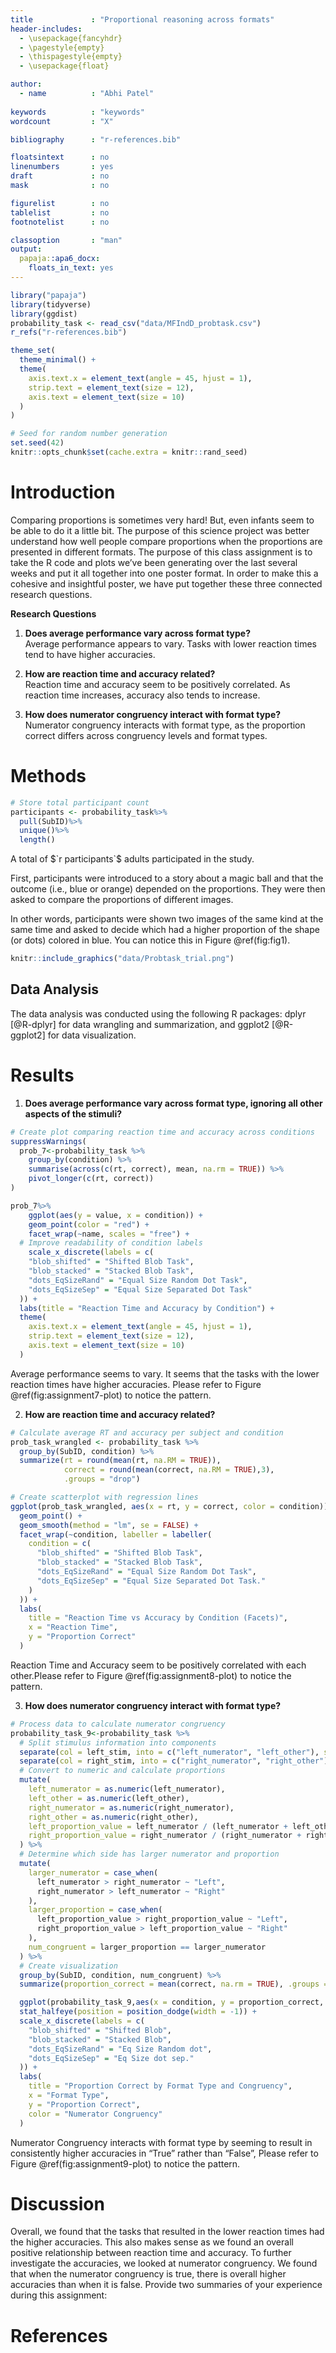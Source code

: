 ```yaml
---
title             : "Proportional reasoning across formats"
header-includes:
  - \usepackage{fancyhdr}
  - \pagestyle{empty}
  - \thispagestyle{empty}
  - \usepackage{float}

author: 
  - name          : "Abhi Patel"
  
keywords          : "keywords"
wordcount         : "X"

bibliography      : "r-references.bib"

floatsintext      : no
linenumbers       : yes
draft             : no
mask              : no

figurelist        : no
tablelist         : no
footnotelist      : no

classoption       : "man"
output: 
  papaja::apa6_docx:
    floats_in_text: yes
---
```


```r
library("papaja")
library(tidyverse)
library(ggdist)
probability_task <- read_csv("data/MFIndD_probtask.csv")
r_refs("r-references.bib")
```
```r
theme_set(
  theme_minimal() +
  theme(
    axis.text.x = element_text(angle = 45, hjust = 1),
    strip.text = element_text(size = 12),
    axis.text = element_text(size = 10)
  )
)
```

```r
# Seed for random number generation
set.seed(42)
knitr::opts_chunk$set(cache.extra = knitr::rand_seed)
```



# Introduction
Comparing proportions is sometimes very hard! But, even infants seem to be able to do it a little bit. The purpose of this science project was better understand how well people compare proportions when the proportions are presented in different formats. The purpose of this class assignment is to take the R code and plots we've been generating over the last several weeks and put it all together into one poster format. In order to make this a cohesive and insightful poster, we have put together these three connected research questions.

**Research Questions**

1. **Does average performance vary across format type?**  
   Average performance appears to vary. Tasks with lower reaction times tend to have higher accuracies.

2. **How are reaction time and accuracy related?**  
   Reaction time and accuracy seem to be positively correlated. As reaction time increases, accuracy also tends to increase.

3. **How does numerator congruency interact with format type?**  
   Numerator congruency interacts with format type, as the proportion correct differs across congruency levels and format types.

# Methods
```r
# Store total participant count
participants <- probability_task%>%
  pull(SubID)%>%
  unique()%>%
  length()
```
A total of $`r participants`$ adults participated in the study.

First, participants were introduced to a story about a magic ball and that the outcome (i.e., blue or orange) depended on the proportions. They were then asked to compare the proportions of different images.

In other words, participants were shown two images of the same kind at the same time and asked to decide which had a higher proportion of the shape (or dots) colored in blue. You can notice this in Figure \@ref(fig:fig1).

```r
knitr::include_graphics("data/Probtask_trial.png")
```

## Data Analysis

The data analysis was conducted using the following R packages: dplyr [@R-dplyr] for data wrangling and summarization, and ggplot2 [@R-ggplot2] for data visualization.

# Results

1. **Does average performance vary across format type, ignoring all other aspects of the stimuli?**

```r
# Create plot comparing reaction time and accuracy across conditions
suppressWarnings(
  prob_7<-probability_task %>%
    group_by(condition) %>%
    summarise(across(c(rt, correct), mean, na.rm = TRUE)) %>%
    pivot_longer(c(rt, correct))
)
```
```r
prob_7%>%
    ggplot(aes(y = value, x = condition)) +
    geom_point(color = "red") +
    facet_wrap(~name, scales = "free") +
  # Improve readability of condition labels
    scale_x_discrete(labels = c(
    "blob_shifted" = "Shifted Blob Task",
    "blob_stacked" = "Stacked Blob Task",
    "dots_EqSizeRand" = "Equal Size Random Dot Task",
    "dots_EqSizeSep" = "Equal Size Separated Dot Task"
  )) +
  labs(title = "Reaction Time and Accuracy by Condition") +
  theme(
    axis.text.x = element_text(angle = 45, hjust = 1),
    strip.text = element_text(size = 12),
    axis.text = element_text(size = 10)
  )

```

Average performance seems to vary. It seems that the tasks with the lower reaction times have higher accuracies. Please refer to Figure \@ref(fig:assignment7-plot) to notice the pattern.


2. **How are reaction time and accuracy related?**
```r
# Calculate average RT and accuracy per subject and condition
prob_task_wrangled <- probability_task %>%
  group_by(SubID, condition) %>%
  summarize(rt = round(mean(rt, na.RM = TRUE)),
            correct = round(mean(correct, na.RM = TRUE),3),
            .groups = "drop")
```
```r
# Create scatterplot with regression lines
ggplot(prob_task_wrangled, aes(x = rt, y = correct, color = condition)) +
  geom_point() +
  geom_smooth(method = "lm", se = FALSE) +
  facet_wrap(~condition, labeller = labeller(
    condition = c(
      "blob_shifted" = "Shifted Blob Task",
      "blob_stacked" = "Stacked Blob Task",
      "dots_EqSizeRand" = "Equal Size Random Dot Task",
      "dots_EqSizeSep" = "Equal Size Separated Dot Task."
    )
  )) +
  labs(
    title = "Reaction Time vs Accuracy by Condition (Facets)", 
    x = "Reaction Time", 
    y = "Proportion Correct"
  )
```

Reaction Time and Accuracy seem to be positively correlated with each other.Please refer to Figure \@ref(fig:assignment8-plot) to notice the pattern.

3. **How does numerator congruency interact with format type?**

```r
# Process data to calculate numerator congruency
probability_task_9<-probability_task %>%
  # Split stimulus information into components
  separate(col = left_stim, into = c("left_numerator", "left_other"), sep = "_") %>%
  separate(col = right_stim, into = c("right_numerator", "right_other"), sep = "_") %>%
  # Convert to numeric and calculate proportions
  mutate(
    left_numerator = as.numeric(left_numerator),
    left_other = as.numeric(left_other),
    right_numerator = as.numeric(right_numerator),
    right_other = as.numeric(right_other),
    left_proportion_value = left_numerator / (left_numerator + left_other), 
    right_proportion_value = right_numerator / (right_numerator + right_other)
  ) %>%
  # Determine which side has larger numerator and proportion
  mutate(
    larger_numerator = case_when(
      left_numerator > right_numerator ~ "Left",
      right_numerator > left_numerator ~ "Right"
    ),
    larger_proportion = case_when(
      left_proportion_value > right_proportion_value ~ "Left",
      right_proportion_value > left_proportion_value ~ "Right"
    ),
    num_congruent = larger_proportion == larger_numerator
  ) %>%
  # Create visualization
  group_by(SubID, condition, num_congruent) %>%
  summarize(proportion_correct = mean(correct, na.rm = TRUE), .groups = 'drop')
```
```r
  ggplot(probability_task_9,aes(x = condition, y = proportion_correct, color = as.factor(num_congruent))) +
  stat_halfeye(position = position_dodge(width = -1)) +
  scale_x_discrete(labels = c(
    "blob_shifted" = "Shifted Blob", 
    "blob_stacked" = "Stacked Blob", 
    "dots_EqSizeRand" = "Eq Size Random dot", 
    "dots_EqSizeSep" = "Eq Size dot sep."
  )) +
  labs(
    title = "Proportion Correct by Format Type and Congruency",
    x = "Format Type",
    y = "Proportion Correct",
    color = "Numerator Congruency"
  ) 
```

Numerator Congruency interacts with format type by seeming to result in consistently higher accuracies in "True" rather than "False", Please refer to Figure \@ref(fig:assignment9-plot) to notice the pattern.


# Discussion
Overall, we found that the tasks that resulted in the lower reaction times had the higher accuracies. This also makes sense as we found an overall positive relationship between reaction time and accuracy. To further investigate the accuracies, we looked at numerator congruency. We found that when the numerator congruency is true, there is overall higher accuracies than when it is false. 
Provide two summaries of your experience during this assignment:

\begin{enumerate}
  \item \textbf{What was the most annoying or hardest thing about the assignment?} \\
  I found the most annoying thing to be altering graphs from previous assignments. It wasn't the worst, but it was just a bit tedious to do at once.
  
  \item \textbf{What was the most satisfying or fun thing about the assignment?} \\
  The poster looks cool. I like the way everything is organized in this format.
\end{enumerate}

\newpage

# References

::: {#refs custom-style="Bibliography"}
:::
